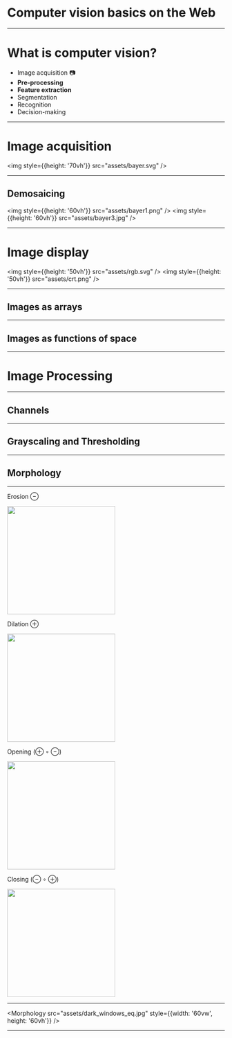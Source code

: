 

<Head>
  <title>Computer vision basics on the Web</title>
  <link href="https://fonts.googleapis.com/css?family=Roboto+Slab" rel="stylesheet" />
</Head>

# Computer&nbsp;vision basics on&nbsp;the&nbsp;Web

---

# What is computer vision?

- Image acquisition 📷
- **Pre-processing**
- **Feature extraction**
- Segmentation
- Recognition
- Decision-making

---

# Image acquisition

<img style={{height: '70vh'}} src="assets/bayer.svg" />

---

## Demosaicing

<img style={{height: '60vh'}} src="assets/bayer1.png" />
<img style={{height: '60vh'}} src="assets/bayer3.jpg" />

---

# Image display

<img style={{height: '50vh'}} src="assets/rgb.svg" />
<img style={{height: '50vh'}} src="assets/crt.png" />

---

## Images as arrays


<ImagesAsArrays src="assets/lenna_small.png" />

---

## Images as functions of space

<ImagesAsFunctions />

---

# Image Processing

---

## Channels

<Channels src="assets/lenna.png" />

---


## Grayscaling and Thresholding

<Grayscaling src="assets/dark_windows_eq.jpg" width={600} height={400} />

---

## Morphology

---

<div style={{display: 'grid', gridTemplateColumns: '1fr 1fr', gridColumnGap: '0.3em'}}>
  <div>
    <p>Erosion ⊖</p>
    <img src="assets/erosion.png" height="250" />
  </div>
  <div>
    <p>Dilation ⊕</p>
    <img src="assets/dilation.png" height="250" />
  </div>
  <div>
    <p>Opening (⊕ ∘ ⊖)</p>
    <img src="assets/opening.png" height="250" />
  </div>
  <div>
    <p>Closing (⊖ ∘ ⊕)</p>
    <img src="assets/closing.png" height="250" />
  </div>
</div>

---


<Morphology src="assets/dark_windows_eq.jpg" style={{width: '60vw', height: '60vh'}} />

---


<Convolution src="assets/lenna_small.png" width={384} height={384} />
